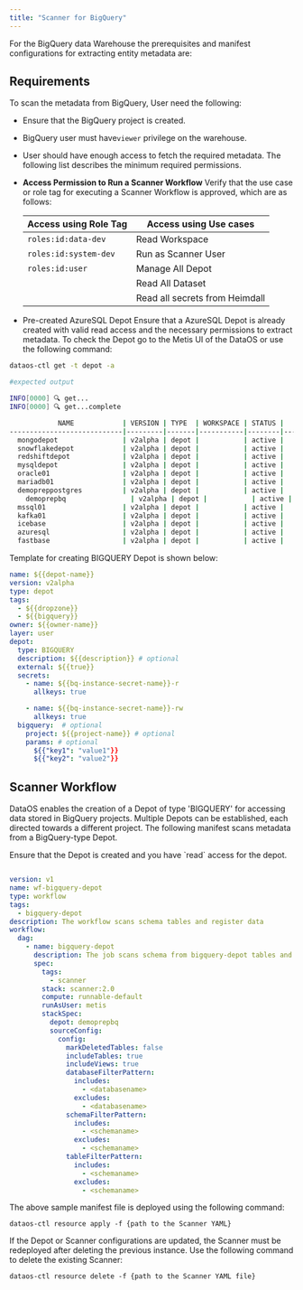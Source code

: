 ```yaml
---
title: "Scanner for BigQuery"
---
```


For the BigQuery data Warehouse the prerequisites and manifest configurations for extracting entity metadata are:

## **Requirements**

To scan the metadata from BigQuery, User need the following:

* Ensure that the BigQuery project is created.

* BigQuery user must have`viewer` privilege on the warehouse.

* User should have enough access to fetch the required metadata. The following list describes the minimum required permissions.

* **Access Permission to Run a Scanner Workflow**&#x20;
  Verify that the use case or role tag for executing a Scanner Workflow is approved, which are as follows:

  | Access using Role Tag | Access using Use cases         |
  | --------------------- | ------------------------------ |
  | `roles:id:data-dev`   | Read Workspace                 |
  | `roles:id:system-dev` | Run as Scanner User            |
  | `roles:id:user`       | Manage All Depot               |
  |                       | Read All Dataset               |
  |                       | Read all secrets from Heimdall |

* Pre-created AzureSQL Depot
  Ensure that a AzureSQL Depot is already created with valid read access and the necessary permissions to extract metadata. To check the Depot go to the Metis UI of the DataOS or use the following command:

```bash
dataos-ctl get -t depot -a

#expected output

INFO[0000] 🔍 get...                                     
INFO[0000] 🔍 get...complete                             

            NAME            | VERSION | TYPE  | WORKSPACE | STATUS |   RUNTIME   |         OWNER          
----------------------------|---------|-------|-----------|--------|-------------|------------------------
  mongodepot                | v2alpha | depot |           | active |             | Jhon Doe
  snowflakedepot            | v2alpha | depot |           | active |             | JOJO
  redshiftdepot             | v2alpha | depot |           | active |             | Kira
  mysqldepot                | v2alpha | depot |           | active |             | Ryuk
  oracle01                  | v2alpha | depot |           | active |             | drdoom
  mariadb01                 | v2alpha | depot |           | active |             | tonystark
  demopreppostgres          | v2alpha | depot |           | active |             | slimshaddy
	demoprepbq                | v2alpha | depot |           | active |             | pengvin
  mssql01                   | v2alpha | depot |           | active |             | hulk
  kafka01                   | v2alpha | depot |           | active |             | peeter
  icebase                   | v2alpha | depot |           | active |             | blackpink
  azuresql                  | v2alpha | depot |           | active |             | arnold
  fastbase                  | v2alpha | depot |           | active |             | ddevil
```

Template for creating BIGQUERY Depot is shown below:

```yaml
name: ${{depot-name}}
version: v2alpha
type: depot
tags:
  - ${{dropzone}}
  - ${{bigquery}}
owner: ${{owner-name}}
layer: user
depot:
  type: BIGQUERY                 
  description: ${{description}} # optional
  external: ${{true}}
  secrets:
    - name: ${{bq-instance-secret-name}}-r
      allkeys: true

    - name: ${{bq-instance-secret-name}}-rw
      allkeys: true
  bigquery:  # optional                         
    project: ${{project-name}} # optional
    params: # optional
      ${{"key1": "value1"}}
      ${{"key2": "value2"}}
```

## **Scanner Workflow**

DataOS enables the creation of a Depot of type 'BIGQUERY' for accessing data stored in BigQuery projects. Multiple Depots can be established, each directed towards a different project. The following manifest scans metadata from a BigQuery-type Depot.

<Info>
  Ensure that the Depot is created and you have `read` access for the depot.
</Info>

```yaml

version: v1
name: wf-bigquery-depot
type: workflow
tags:
  - bigquery-depot
description: The workflow scans schema tables and register data
workflow:
  dag:
    - name: bigquery-depot
      description: The job scans schema from bigquery-depot tables and register data to metis2
      spec:
        tags:
          - scanner
        stack: scanner:2.0
        compute: runnable-default
        runAsUser: metis
        stackSpec:
          depot: demoprepbq           
          sourceConfig:           
            config:
              markDeletedTables: false
              includeTables: true
              includeViews: true
              databaseFilterPattern:
                includes:
                  - <databasename> 
                excludes:
                  - <databasename> 
              schemaFilterPattern:
                includes:
                  - <schemaname>
                excludes:
                  - <schemaname>
              tableFilterPattern:
                includes:
                  - <schemaname>
                excludes:
                  - <schemaname>

```

The above sample manifest file is deployed using the following command:

```
dataos-ctl resource apply -f {path to the Scanner YAML}
```

<Note>
  If the Depot or Scanner configurations are updated, the Scanner must be redeployed after deleting the previous instance. Use the following command to delete the existing Scanner:

  ```
  dataos-ctl resource delete -f {path to the Scanner YAML file}
  ```
</Note>